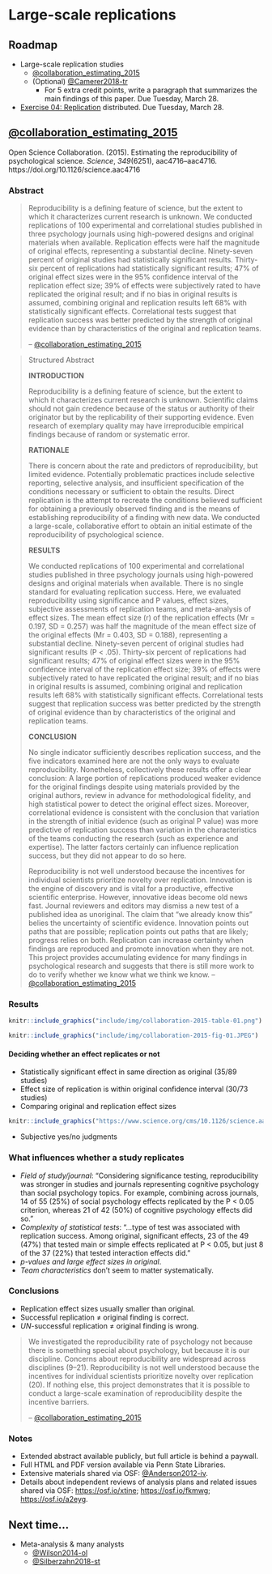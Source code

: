 # Large-scale replications {-}

## Roadmap {-}

- Large-scale replication studies
    - [@collaboration_estimating_2015](https://doi.org/10.1126/science.aac4716)
    - (Optional) [@Camerer2018-tr](https://doi.org/10.1038/s41562-018-0399-z)
      - For 5 extra credit points, write a paragraph that summarizes the main findings of this paper. [Due Tuesday, March 28]{.due_orange}.
- [Exercise 04: Replication](https://psu-psychology.github.io/psych-490-reproducibility-2023-spring/ex_replication.html) [distributed]{.green_assigned}. [Due Tuesday, March 28]{.due_orange}.

## [@collaboration_estimating_2015](https://doi.org/10.1126/science.aac4716) {-}

Open Science Collaboration. (2015). Estimating the reproducibility of psychological science. *Science*, *349*(6251), aac4716–aac4716. https://doi.org/10.1126/science.aac4716

### Abstract {-}

>Reproducibility is a defining feature of science, but the extent to which it characterizes current research is unknown. We conducted replications of 100 experimental and correlational studies published in three psychology journals using high-powered designs and original materials when available. Replication effects were half the magnitude of original effects, representing a substantial decline. Ninety-seven percent of original studies had statistically significant results. Thirty-six percent of replications had statistically significant results; 47% of original effect sizes were in the 95% confidence interval of the replication effect size; 39% of effects were subjectively rated to have replicated the original result; and if no bias in original results is assumed, combining original and replication results left 68% with statistically significant effects. Correlational tests suggest that replication success was better predicted by the strength of original evidence than by characteristics of the original and replication teams.
>
>-- [@collaboration_estimating_2015](https://doi.org/10.1126/science.aac4716)

>Structured Abstract
>
>**INTRODUCTION**
>
>Reproducibility is a defining feature of science, but the extent to which it characterizes current research is unknown. Scientific claims should not gain credence because of the status or authority of their originator but by the replicability of their supporting evidence. Even research of exemplary quality may have irreproducible empirical findings because of random or systematic error.
>
>**RATIONALE**
>
There is concern about the rate and predictors of reproducibility, but limited evidence. Potentially problematic practices include selective reporting, selective analysis, and insufficient specification of the conditions necessary or sufficient to obtain the results. Direct replication is the attempt to recreate the conditions believed sufficient for obtaining a previously observed finding and is the means of establishing reproducibility of a finding with new data. We conducted a large-scale, collaborative effort to obtain an initial estimate of the reproducibility of psychological science.
>
>**RESULTS**
>
>We conducted replications of 100 experimental and correlational studies published in three psychology journals using high-powered designs and original materials when available. There is no single standard for evaluating replication success. Here, we evaluated reproducibility using significance and P values, effect sizes, subjective assessments of replication teams, and meta-analysis of effect sizes. The mean effect size (r) of the replication effects (Mr = 0.197, SD = 0.257) was half the magnitude of the mean effect size of the original effects (Mr = 0.403, SD = 0.188), representing a substantial decline. Ninety-seven percent of original studies had significant results (P < .05). Thirty-six percent of replications had significant results; 47% of original effect sizes were in the 95% confidence interval of the replication effect size; 39% of effects were subjectively rated to have replicated the original result; and if no bias in original results is assumed, combining original and replication results left 68% with statistically significant effects. Correlational tests suggest that replication success was better predicted by the strength of original evidence than by characteristics of the original and replication teams.
>
>**CONCLUSION**
>
>No single indicator sufficiently describes replication success, and the five indicators examined here are not the only ways to evaluate reproducibility. Nonetheless, collectively these results offer a clear conclusion: A large portion of replications produced weaker evidence for the original findings despite using materials provided by the original authors, review in advance for methodological fidelity, and high statistical power to detect the original effect sizes. Moreover, correlational evidence is consistent with the conclusion that variation in the strength of initial evidence (such as original P value) was more predictive of replication success than variation in the characteristics of the teams conducting the research (such as experience and expertise). The latter factors certainly can influence replication success, but they did not appear to do so here.
>
>Reproducibility is not well understood because the incentives for individual scientists prioritize novelty over replication. Innovation is the engine of discovery and is vital for a productive, effective scientific enterprise. However, innovative ideas become old news fast. Journal reviewers and editors may dismiss a new test of a published idea as unoriginal. The claim that “we already know this” belies the uncertainty of scientific evidence. Innovation points out paths that are possible; replication points out paths that are likely; progress relies on both. Replication can increase certainty when findings are reproduced and promote innovation when they are not. This project provides accumulating evidence for many findings in psychological research and suggests that there is still more work to do to verify whether we know what we think we know.
>-- [@collaboration_estimating_2015](https://doi.org/10.1126/science.aac4716)

### Results {-}

```r
knitr::include_graphics("include/img/collaboration-2015-table-01.png")
```

```r
knitr::include_graphics("include/img/collaboration-2015-fig-01.JPEG")
```

#### Deciding whether an effect replicates or not {-}

- Statistically significant effect in same direction as original (35/89 studies)
- Effect size of replication is within original confidence interval (30/73 studies)
- Comparing original and replication effect sizes

```r
knitr::include_graphics("https://www.science.org/cms/10.1126/science.aac4716/asset/82f22975-91c8-4779-865b-6ed0650601cd/assets/graphic/349_aac4716_fa.jpeg")
```

- Subjective yes/no judgments

### What influences whether a study replicates {-}

- *Field of study/journal*: "Considering significance testing, reproducibility was stronger in studies and journals representing cognitive psychology than social psychology topics. For example, combining across journals, 14 of 55 (25%) of social psychology effects replicated by the P < 0.05 criterion, whereas 21 of 42 (50%) of cognitive psychology effects did so."
- *Complexity of statistical tests*: "...type of test was associated with replication success. Among original, significant effects, 23 of the 49 (47%) that tested main or simple effects replicated at P < 0.05, but just 8 of the 37 (22%) that tested interaction effects did."
- *p-values and large effect sizes in original*.
- *Team characteristics* don't seem to matter systematically.

### Conclusions {-}

- Replication effect sizes usually smaller than original.
- Successful replication ≠ original finding is correct.
- *UN*-successful replication ≠ original finding is wrong.

>We investigated the reproducibility rate of psychology not because there is something special about psychology, but because it is our discipline. Concerns about reproducibility are widespread across disciplines (9–21). Reproducibility is not well understood because the incentives for individual scientists prioritize novelty over replication (20). If nothing else, this project demonstrates that it is possible to conduct a large-scale examination of reproducibility despite the incentive barriers.
>
>-- [@collaboration_estimating_2015](https://doi.org/10.1126/science.aac4716)

### Notes {-}

- Extended abstract available publicly, but full article is behind a paywall.
- Full HTML and PDF version available via Penn State Libraries.
- Extensive materials shared via OSF: [@Anderson2012-iv](http://dx.doi.org/10.17605/OSF.IO/EZCUJ).
- Details about independent reviews of analysis plans and related issues shared via OSF: <https://osf.io/xtine>; <https://osf.io/fkmwg>; <https://osf.io/a2eyg>. 

## Next time... {-}

- Meta-analysis & many analysts
    - [@Wilson2014-ol](https://www.psychologicalscience.org/observer/introduction-to-meta-analysis-a-guide-for-the-novice)
    - [@Silberzahn2018-st](https://doi.org/10.1177/2515245917747646)
